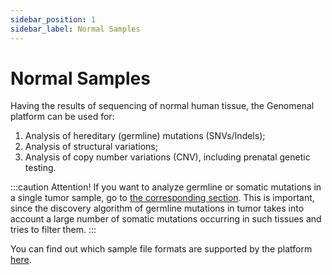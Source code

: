 ```yaml
---
sidebar_position: 1
sidebar_label: Normal Samples
---
```


# Normal Samples


<NormalSampleDef />

Having the results of sequencing of normal human tissue, the Genomenal platform can be used for:
1. Analysis of hereditary (germline) mutations (SNVs/Indels);
2. Analysis of structural variations;
3. Analysis of copy number variations (CNV), including prenatal genetic testing.


<SectionDef sample_type="normal sample(s)" />

:::caution Attention!
If you want to analyze germline or somatic mutations in a single tumor sample, go to [the corresponding section](/uploading-samples/tumor-normal/TN-sample).
This is important, since the discovery algorithm of germline mutations in tumor takes into account a large number of somatic mutations occurring in such tissues and tries to filter them.
:::

You can find out which sample file formats are supported by the platform [here](/data-for-analysis).


<TipForCNV />
